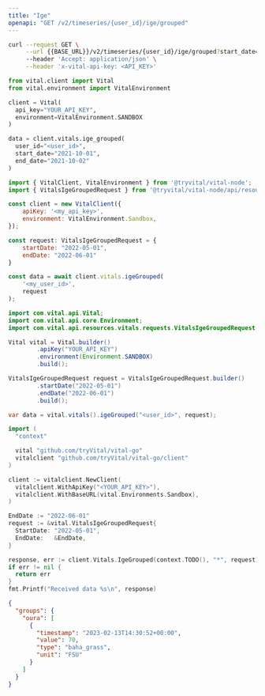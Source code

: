 ```yaml
---
title: "Ige"
openapi: "GET /v2/timeseries/{user_id}/ige/grouped"
---
```


<RequestExample>

```bash cURL
curl --request GET \
     --url {{BASE_URL}}/v2/timeseries/{user_id}/ige/grouped?start_date={{START_DATE}}&end_date={{END_DATE}} \
     --header 'Accept: application/json' \
     --header 'x-vital-api-key: <API_KEY>'
```

```python Python
from vital.client import Vital
from vital.environment import VitalEnvironment

client = Vital(
  api_key="YOUR_API_KEY",
  environment=VitalEnvironment.SANDBOX
)

data = client.vitals.ige_grouped(
  user_id="<user_id>", 
  start_date="2021-10-01", 
  end_date="2021-10-02"
)
```

```javascript Node
import { VitalClient, VitalEnvironment } from '@tryvital/vital-node';
import { VitalsIgeGroupedRequest } from '@tryvital/vital-node/api/resources/vitals';

const client = new VitalClient({
    apiKey: '<my_api_key>',
    environment: VitalEnvironment.Sandbox,
});

const request: VitalsIgeGroupedRequest = {
    startDate: "2022-05-01",
    endDate: "2022-06-01"
}

const data = await client.vitals.igeGrouped(
    '<my_user_id>',
    request
);
```

```java Java
import com.vital.api.Vital;
import com.vital.api.core.Environment;
import com.vital.api.resources.vitals.requests.VitalsIgeGroupedRequest;

Vital vital = Vital.builder()
        .apiKey("YOUR_API_KEY")
        .environment(Environment.SANDBOX)
        .build();

VitalsIgeGroupedRequest request = VitalsIgeGroupedRequest.builder()
        .startDate("2022-05-01")
        .endDate("2022-06-01")
        .build();

var data = vital.vitals().igeGrouped("<user_id>", request);
```

```go Go
import (
  "context"

  vital "github.com/tryVital/vital-go"
  vitalclient "github.com/tryVital/vital-go/client"
)

client := vitalclient.NewClient(
  vitalclient.WithApiKey("<YOUR_API_KEY>"),
  vitalclient.WithBaseURL(vital.Environments.Sandbox),
)

EndDate := "2022-06-01"
request := &vital.VitalsIgeGroupedRequest{
  StartDate: "2022-05-01",
  EndDate:   &EndDate,
}

response, err := client.Vitals.IgeGrouped(context.TODO(), "*", request)
if err != nil {
  return err
}
fmt.Printf("Received data %s\n", response)
```

</RequestExample>

<ResponseExample>

```json Example
{
  "groups": {
    "oura": [
      {
        "timestamp": "2023-02-13T14:30:52+00:00",
        "value": 70,
        "type": "baha_grass",
        "unit": "FSU"
      }
    ]
  }
}
```

</ResponseExample>
